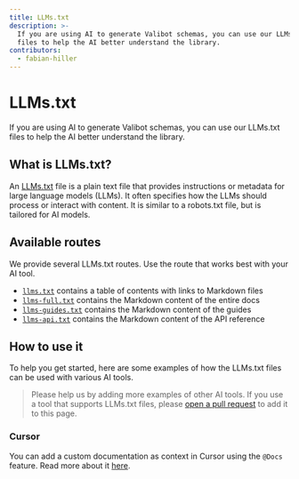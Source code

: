 ```yaml
---
title: LLMs.txt
description: >-
  If you are using AI to generate Valibot schemas, you can use our LLMs.txt
  files to help the AI better understand the library.
contributors:
  - fabian-hiller
---
```


# LLMs.txt

If you are using AI to generate Valibot schemas, you can use our LLMs.txt files to help the AI better understand the library.

## What is LLMs.txt?

An [LLMs.txt](https://llmstxt.org/) file is a plain text file that provides instructions or metadata for large language models (LLMs). It often specifies how the LLMs should process or interact with content. It is similar to a robots.txt file, but is tailored for AI models.

## Available routes

We provide several LLMs.txt routes. Use the route that works best with your AI tool.

- [`llms.txt`](/llms.txt) contains a table of contents with links to Markdown files
- [`llms-full.txt`](/llms-full.txt) contains the Markdown content of the entire docs
- [`llms-guides.txt`](/llms-guides.txt) contains the Markdown content of the guides
- [`llms-api.txt`](/llms-api.txt) contains the Markdown content of the API reference

## How to use it

To help you get started, here are some examples of how the LLMs.txt files can be used with various AI tools.

> Please help us by adding more examples of other AI tools. If you use a tool that supports LLMs.txt files, please [open a pull request](https://github.com/fabian-hiller/valibot/pulls) to add it to this page.

### Cursor

You can add a custom documentation as context in Cursor using the `@Docs` feature. Read more about it [here](https://docs.cursor.com/context/@-symbols/@-docs).
